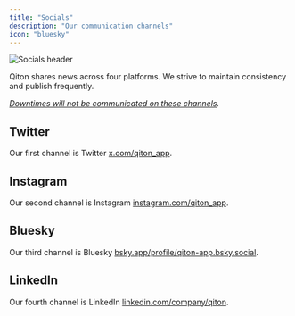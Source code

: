 ```yaml
---
title: "Socials"
description: "Our communication channels"
icon: "bluesky"
---
```


<Frame>
    <img
        src="./images/socials/header.png"
        alt="Socials header"
        className="h-96"
    />
</Frame>

Qiton shares news across four platforms.
We strive to maintain consistency and publish frequently.

_[Downtimes will not be communicated on these channels](/troubleshooting/status)._

## Twitter

Our first channel is Twitter [x.com/qiton_app](https://x.com/qiton_app).

## Instagram

Our second channel is Instagram [instagram.com/qiton_app](https://instagram.com/qiton_app).

## Bluesky

Our third channel is Bluesky [bsky.app/profile/qiton-app.bsky.social](https://bsky.app/profile/qiton-app.bsky.social).

## LinkedIn

Our fourth channel is LinkedIn [linkedin.com/company/qiton](https://linkedin.com/company/qiton).
